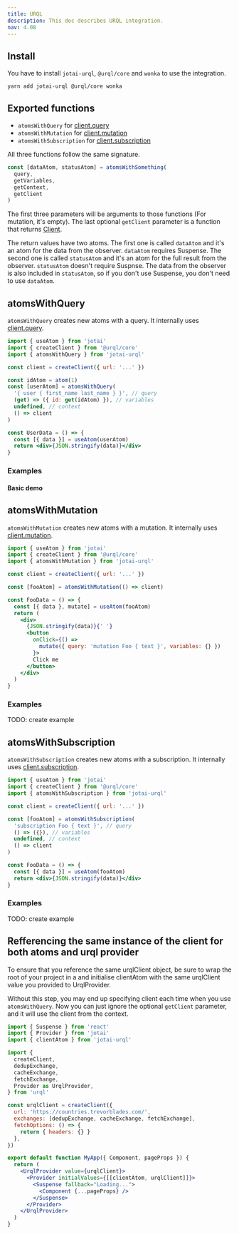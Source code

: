 ```yaml
---
title: URQL
description: This doc describes URQL integration.
nav: 4.08
---
```


## Install

You have to install `jotai-urql`, `@urql/core` and `wonka` to use the integration.

```
yarn add jotai-urql @urql/core wonka
```

## Exported functions

- `atomsWithQuery` for [client.query](https://formidable.com/open-source/urql/docs/api/core/#clientquery)
- `atomsWithMutation` for [client.mutation](https://formidable.com/open-source/urql/docs/api/core/#clientmutation)
- `atomsWithSubscription` for [client.subscription](https://formidable.com/open-source/urql/docs/api/core/#clientsubscription)

All three functions follow the same signature.

```ts
const [dataAtom, statusAtom] = atomsWithSomething(
  query,
  getVariables,
  getContext,
  getClient
)
```

The first three parameters will be arguments to those functions (For mutation, it's empty).
The last optional `getClient` parameter is a function that returns [Client](https://formidable.com/open-source/urql/docs/api/core/#client).

The return values have two atoms.
The first one is called `dataAtom` and it's an atom for the data from the observer. `dataAtom` requires Suspense.
The second one is called `statusAtom` and it's an atom for the full result from the observer. `statusAtom` doesn't require Suspnse.
The data from the observer is also included in `statusAtom`,
so if you don't use Suspense, you don't need to use `dataAtom`.

## atomsWithQuery

`atomsWithQuery` creates new atoms with a query. It internally uses [client.query](https://formidable.com/open-source/urql/docs/api/core/#clientquery).

```jsx
import { useAtom } from 'jotai'
import { createClient } from '@urql/core'
import { atomsWithQuery } from 'jotai-urql'

const client = createClient({ url: '...' })

const idAtom = atom(1)
const [userAtom] = atomsWithQuery(
  '{ user { first_name last_name } }', // query
  (get) => ({ id: get(idAtom) }), // variables
  undefined, // context
  () => client
)

const UserData = () => {
  const [{ data }] = useAtom(userAtom)
  return <div>{JSON.stringify(data)}</div>
}
```

### Examples

#### Basic demo

<CodeSandbox id="5rwunq" />

## atomsWithMutation

`atomsWithMutation` creates new atoms with a mutation. It internally uses [client.mutation](https://formidable.com/open-source/urql/docs/api/core/#clientmutation).

```jsx
import { useAtom } from 'jotai'
import { createClient } from '@urql/core'
import { atomsWithMutation } from 'jotai-urql'

const client = createClient({ url: '...' })

const [fooAtom] = atomsWithMutation(() => client)

const FooData = () => {
  const [{ data }, mutate] = useAtom(fooAtom)
  return (
    <div>
      {JSON.stringify(data)}{' '}
      <button
        onClick={() =>
          mutate({ query: 'mutation Foo { text }', variables: {} })
        }>
        Click me
      </button>
    </div>
  )
}
```

### Examples

TODO: create example

## atomsWithSubscription

`atomsWithSubscription` creates new atoms with a subscription. It internally uses [client.subscription](https://formidable.com/open-source/urql/docs/api/core/#clientsubscription).

```jsx
import { useAtom } from 'jotai'
import { createClient } from '@urql/core'
import { atomsWithSubscription } from 'jotai-urql'

const client = createClient({ url: '...' })

const [fooAtom] = atomsWithSubscription(
  'subscription Foo { text }', // query
  () => ({}), // variables
  undefined, // context
  () => client
)

const FooData = () => {
  const [{ data }] = useAtom(fooAtom)
  return <div>{JSON.stringify(data)}</div>
}
```

### Examples

TODO: create example

## Refferencing the same instance of the client for both atoms and urql provider

To ensure that you reference the same urqlClient object, be sure to wrap the root of your project in a <Provider> and initialise clientAtom with the same urqlClient value you provided to UrqlProvider.

Without this step, you may end up specifying client each time when you use `atomsWithQuery`. Now you can just ignore the optional `getClient` parameter, and it will use the client from the context.

```jsx
import { Suspense } from 'react'
import { Provider } from 'jotai'
import { clientAtom } from 'jotai-urql'

import {
  createClient,
  dedupExchange,
  cacheExchange,
  fetchExchange,
  Provider as UrqlProvider,
} from 'urql'

const urqlClient = createClient({
  url: 'https://countries.trevorblades.com/',
  exchanges: [dedupExchange, cacheExchange, fetchExchange],
  fetchOptions: () => {
    return { headers: {} }
  },
})

export default function MyApp({ Component, pageProps }) {
  return (
    <UrqlProvider value={urqlClient}>
      <Provider initialValues={[[clientAtom, urqlClient]]}>
        <Suspense fallback="Loading...">
          <Component {...pageProps} />
        </Suspense>
      </Provider>
    </UrqlProvider>
  )
}
```
